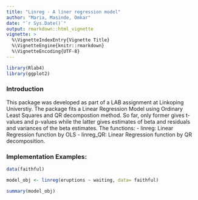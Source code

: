 ```yaml
---
title: "Linreg - A liner regression model"
author: "Maria, Masinde, Omkar"
date: "`r Sys.Date()`"
output: rmarkdown::html_vignette
vignette: >
  %\VignetteIndexEntry{Vignette Title}
  %\VignetteEngine{knitr::rmarkdown}
  %\VignetteEncoding{UTF-8}
---
```



```r
library(Rlab4)
library(ggplot2)
```

### Introduction
This package was developed as part of a LAB assignment at Linkoping Universtiy. The package fits a Linear Regression Model using Ordinary Least Squares and QR decompostion method. So far, only former gives t-values and p-values while the latter gives estimates of beta and residuals and variances of the beta estimates. The functions:
- linreg: Linear Regression function by OLS
- linreg_QR: Linear Regression function by QR decomposition. 



### Implementation Examples:

```r
data(faithful)

model_obj <- linreg(eruptions ~ waiting, data= faithful)

summary(model_obj)
```


